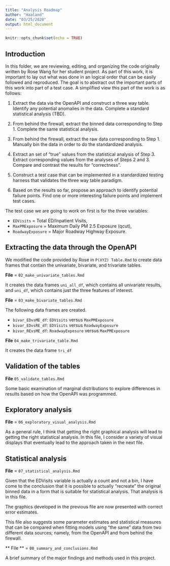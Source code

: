 ```yaml
---
title: "Analysis Roadmap"
author: "Haaland"
date: "03/25/2020"
output: html_document
---
```


```r
knitr::opts_chunk$set(echo = TRUE)
```

## Introduction

In this folder, we are reviewing, editing, and organizing the code originally written by Rose Wang for her student project. As part of this work, it is important to lay out what was done in an logical order that can be easily followed and reproduced. The goal is to abstract out the important parts of this work into part of a test case. A simplified view this part of the work is as follows:

1. Extract the data via the OpenAPI and construct a three way table. Identify any potential anomalies in the data. Complete a standard statistical analysis (TBD).

2. From behind the firewall, extract the binned data corresponding to Step 1. Complete the same statistical analysis.

3. From behind the firewall, extract the raw data corresponding to Step 1. Manually bin the data in order to do the standardized analysis.

4. Extract an set of "true" values from the statistical analysis of Step 3. Extract corresponding values from the analyses of Steps 2 and 3. Compare and contrast the results for "correctness".

5. Construct a test case that can be implemented in a standardized testing harness that validates the three way table paradigm.

6. Based on the results so far, propose an approach to identify potential failure points. Find one or more interesting failure points and implement test cases.

The test case we are going to work on first is for the three variables:

* `EDVisits` = Total ED/Inpatient Visits, 
* `MaxPMExposure` = Maximum Daily PM 2.5 Exposure (qcut), 
* `RoadwayExposure` = Major Roadway Highway Exposure.

## Extracting the data through the OpenAPI

We modified the code provided by Rose in `P(XYZ) Table.Rmd` to create data frames that contain the univariate, bivariate, and trivariate tables.

**File** = `02_make_univariate_tables.Rmd`

It creates the data frames `uni_all_df`, which contains all univariate results, and `uni_df`, which contains just the three features of interest.

**File** = `03_make_bivariate_tables.Rmd`

The following data frames are created.

* `bivar_EDvsME_df`: `EDVisits` versus `MaxPMExposure`
* `bivar_EDvsRE_df`: `EDVisits` versus `RoadwayExposure`
* `bivar_REvsME_df`: `RoadwayExposure` versus `MaxPMExposure`

**File**  `04_make_trivariate_table.Rmd`

It creates the data frame `tri_df`

## Validation of the tables

**File** `05_validate_tables.Rmd`

Some basic examination of marginal distributions to explore differences in results based on how the OpenAPI was programmed. 

## Exploratory analysis

**File** = `06_exploratory_visual_analysis.Rmd`

As a general rule, I think that getting the right graphical analysis will lead to getting the right statistical analysis. In this file, I consider a variety of visual displays that eventually lead to the approach taken in the next file.

## Statistical analysis

**File** = `07_statistical_analysis.Rmd`

Given that the EDVisits variable is actually a count and not a bin, I have come to the conclusion that it is possible to actually "recreate" the original binned data in a form that is suitable for statistical analysis. That analysis is in this file.

The graphics developed in the previous file are now presented with correct error estimates.

This file also suggests some parameter estimates and statistical measures that can be compared when fitting models using "the same" data from two different data sources; namely, from the OpenAPI and from behind the firewall.

** File ** = `08_summary_and_conclusions.Rmd`

A brief summary of the major findings and methods used in this project.

